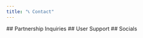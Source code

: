 ```yaml
---
title: "📞 Contact"
---
```


<Card title="" horizontal={true} href="/contact/partnership-inquiries">
  ## <Icon icon="link-simple" size={20}  />    Partnership Inquiries
</Card>

<Card title="" horizontal={true} href="/contact/user-support">
  ## <Icon icon="link-simple" size={20}  />    User Support
</Card>

<Card title="" horizontal={true} href="/contact/socials">
  ## <Icon icon="link-simple" size={20}  />    Socials
</Card>